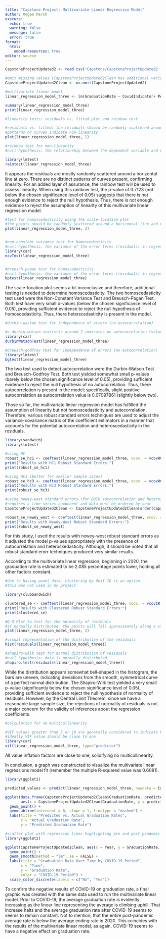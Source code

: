 ```yaml
---
title: "Capstone Project: Multivariate Linear Regression Model"
author: Megan Marsh
execute:
  echo: true
  warning: false
  message: false
  error: true
format: 
  html:
    embed-resources: true
editor: source
---
```


```r
CapstoneProjectUpdated2 <- read.csv("Capstone/CapstoneProjectUpdated2 - CapstoneProjectUpdated (1).csv")

#omit missing values (CapstoneProjectUpdated2Clean has additional variables than CapstoneUpdatedClean)
CapstoneProjectUpdated2Clean <- na.omit(CapstoneProjectUpdated2)

#multivariate linear model
linear_regression_model_three <- lm(GraduationRate ~ CovidIndicator+ PercentWhite+ PercentWomen + Staff:CovidIndicator + AvgInStateTuition + RetentionRate + TotalEnrollment+ AvgPellGrant + AvgStudentLoans, data = CapstoneProjectUpdated2Clean)

summary(linear_regression_model_three)
print(linear_regression_model_three)
```

```r
#linearity tests: residuals vs. fitted plot and rainbow test

#residuals vs. fitted: the residuals should be randomly scattered around a horizontal line at zero
#patterns or curves indicate non-linearity
plot(linear_regression_model_three, 1)

#rainbow test for non-linearity
#null hypothesis: the relationship between the dependent variable and each independent variables is linear

library(lmtest)
raintest(linear_regression_model_three)
```
It appears the residuals are mostly randomly scattered around a horizontal line at zero. There are no distinct patterns of curves present, confirming linearity. For an added layer of assurance, the rainbow test will be used to assess linearity. When using this rainbow test, the p-value of 0.7123 (not below the chosen significance level of 0.05) suggests that there is not enough evidence to reject the null hypothesis. Thus, there is not enough evidence to reject the assumption of linearity of this multivariate linear regression model. 

```r
#test for homoscedasticity using the scale-location plot
#the points should be randomly scattered around a horizontal line and no funnel shape patterns should be present
plot(linear_regression_model_three, 3)


#non-constant variance test for homoscedasticity
#null hypothesis: the variance of the error terms (residuals) in regression model is constant (homoscedasticity)
library(car)
ncvTest(linear_regression_model_three)


#breusch-pagan test for homoscedasticity 
#null hypothesis: the variance of the error terms (residuals) in regression model is constant (homoscedasticity)
bptest(linear_regression_model_three) 
```

The scale-location plot seems a bit inconclusive and therefore, additional testing is needed to determine homoscedasticity. The two homoscedasticity test used were the Non-Constant Variance Test and Breusch-Pagan Test. Both test have very small p-values (below the chosen significance level of 0.05), providing sufficient evidence to reject the null hypothesis of homoscedasticity. Thus, there heterscedasticity is present in the model. 


```r
#durbin-waston test for independence of errors (no autocorrelation)

#a durbin-watson statistic around 2 indicates no autocorrelation (values significantly below 2 suggest positive autocorrelation and values significantly above 2 suggest negative autocorrelation)
library(car)
durbinWatsonTest(linear_regression_model_three)

#breusch-godfrey test for independence of errors (no autocorrelation)
library(lmtest)
bgtest(linear_regression_model_three) 
```
The two test used to detect autocorrelation were the Durbin-Watson Test and Breusch-Godfrey Test. Both test yielded somewhat small p-values (barely below the chosen significance level of 0.05), providing sufficient evidence to reject the null hypothesis of no autocorrelation. Thus, there autocorrelation is present in the model; specifically, slight positive autocorrelation as autocorrelation value is 0.07097861 (slightly below two).


Those so far, the multivariate linear regression model has fulfilled the assumption of linearity but not homoscedasticity and autocorrelation. Therefore, various robust standard errors techniques are used to adjust the variance-covariance matrix of the coefficient estimators in a manner that accounts for the potential autocorrelation and heteroscedasticity in the residuals.

```r
library(sandwich)
library(lmtest)

#using HC 
robust_se_hc1 <- coeftest(linear_regression_model_three, vcov. = vcovHC(linear_regression_model_three, type = "HC1"))
print("Results with HC1 Robust Standard Errors:")
print(robust_se_hc1)

#using HC3 (better for smaller sample sizes)
robust_se_hc3 <- coeftest(linear_regression_model_three, vcov. = vcovHC(linear_regression_model_three, type = "HC3"))
print("Results with HC3 Robust Standard Errors:")
print(robust_se_hc3)

#using newey-west standard errors (for BOTH autocorrelation and heteroskedasticity)
#requires a time-series component and data must be ordered by year
CapstoneProjectUpdated2Clean <- CapstoneProjectUpdated2Clean[order(CapstoneProjectUpdated2Clean$Year), ] 

robust_se_newey_west <- coeftest(linear_regression_model_three, vcov. = NeweyWest(linear_regression_model_three))
print("Results with Newey-West Robust Standard Errors:")
print(robust_se_newey_west)
```
For this study, I used the results with newey-west robust standard errors as it adjusted the model p-values appropriately with the presence of autocorrelation and heteroskedasticity. Although, it should be noted that all robust standard erorr techniques produced very similar results.  


According to the multivariate linear regression, beginning in 2020, the graduation rate is estimated to be 2.085 percentage points lower, holding all other factors constant.

```r
#due to having panel data, clustering by Unit ID is an option
#this was not used in my project

library(clubSandwich)

clustered_se <- coeftest(linear_regression_model_three, vcov. = vcovCR(linear_regression_model_three, cluster = CapstoneProjectUpdated2Clean$UnitID, type = "CR2"))
print("Results with Clustered Robust Standard Errors:")
print(clustered_se)

```



```r
#Q-Q Plot to test for the normality of residuals
#if normally distributed, the points will fall approximately along a straight line
plot(linear_regression_model_three, 2)

#visual representation of the distribution of the residuals
hist(residuals(linear_regression_model_three))

#shapiro-wilk test for normal distribution of residuals
#null hypothesis: data is normally distributed 
shapiro.test(residuals(linear_regression_model_three))
```


While the distribution appears somewhat bell-shaped in the histogram, the bars are uneven, indicating deviations from the smooth, symmetrical curve of a perfect normal distribution. The Shapiro-Wilk test yielded a very small p-value (significantly below the chosen significance level of 0.05), providing sufficient evidence to reject the null hypothesis of normality of residuals. However, by the Central Limit Theorem, since we have a reasonable large sample size, the rejections of normality of residuals is not a major concern for the validity of inferences about the regression coefficients.


```r
#calculation for no multicollinearity

#VIF values greater than 5 or 10 are generally considered to indicate high multicollinearity
#ideally VIF value should be close to one
library(car)
vif(linear_regression_model_three, type="predictor")
```

All value inflation factors are close to one, solidifying no multicollinearity. 




In conclusion, a graph was constructed to visualize the multivariate linear regressions model fit (remember the multiple R-squared value was 0.6081).

```r
library(ggplot2)

predicted_values <- predict(linear_regression_model_three, newdata = CapstoneProjectUpdated2Clean)

ggplot(data.frame(CapstoneProjectUpdated2Clean$GraduationRate, predicted_values), 
       aes(x = CapstoneProjectUpdated2Clean$GraduationRate, y = predicted_values)) +
  geom_point() +
  geom_abline(intercept = 0, slope = 1, linetype = "dashed") +
  labs(title = "Predicted vs. Actual Graduation Rates",
       x = "Actual Graduation Rate",
       y = "Predicted Graduation Rate")
```



```r
#scatter plot with regression lines highlighting pre and post pandemic periods
library(ggplot2)

ggplot(CapstoneProjectUpdated2Clean, aes(x = Year, y = GraduationRate, color = factor(CovidIndicator))) +
  geom_point() +
  geom_smooth(method = "lm", se = FALSE) +
  labs(title = "Graduation Rate Over Time by COVID-19 Period",
       x = "Time",
       y = "Graduation Rate",
       color = "COVID-19 Period") +
  scale_color_discrete(labels = c("No", "Yes"))

```

To confirm the negative results of COVID-19 on graduation rate, a final graphic was created with the same data used to run the multivariate linear model. Prior to COVID-19, the average graduation rate is evidently increasing as the linear line representing the average is climbing uphill. That increase halts and the average graduation rate after COVID-19 seems to seems to remain constant. Not to mention, that the entire post-pandemic average rate is below the average ending rate in 2020. This coincides with the results of the multivariate linear model, as again, COVID-19 seems to have a negative effect on graduation rate.